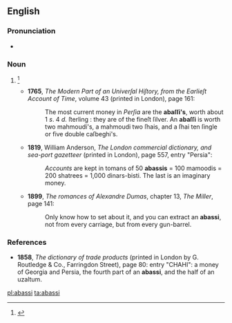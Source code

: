 ==English==

===Pronunciation===
* {{a|GenAm}} {{IPA|/əˈbɑ.si/}}

===Noun===
{{en-noun}}

# {{obsolete spelling of|abbasi|lang=en}}<ref>{{reference-book | last =| first = | authorlink =  | coauthors =  | editor =Gove, Philip Babcock    | others =  | title = Webster's Third International Dictionary of the English Language Unabridged | origdate =  | origyear = 1909 | origmonth =  | url =  | format =  | accessdate =  | accessyear =  | accessmonth =  | edition =  | date =  | year =1976  | month =  | publisher =G. & C. Merriam Co.  | location = Springfield, MA | language =  | id =  | doi = | isbn =0-87779-101-5 | lccn = | ol = | pages =  | chapter =  | chapterurl =  | quote =}}</ref>
#* '''1765''', ''The Modern Part of an Univerſal Hiſtory, from the Earlieſt Account of Time'', volume 43 (printed in London), page 161: 
#*: The most current money in ''Perſia'' are the '''abaſſi's''', worth about 1 ''s''. 4 ''d.'' ſterling : they are of the fineſt ſilver. An '''abaſſi''' is worth two mahmoudi's, a mahmoudi two ſhais, and a ſhai ten ſingle or five double caſbeghi's.
#* '''1819''', William Anderson, ''The London commercial dictionary, and sea-port gazetteer'' (printed in London), page 557, entry "Persia": 
#*: ''Accounts'' are kept in tomans of 50 '''abassis''' = 100 mamoodis = 200 shatrees = 1,000 dinars-bisti. The last is an imaginary money.
#* '''1899''', ''The romances of Alexandre Dumas'', chapter 13, ''The Miller'', page 141: 
#*: Only know how to set about it, and you can extract an '''abassi''', not from every carriage, but from every gun-barrel.

===References===
* '''1858''', ''The dictionary of trade products'' (printed in London by G. Routledge & Co., Farringdon Street), page 80: entry "CHAHI": a money of Georgia and Persia, the fourth part of an '''abassi''', and the half of an uzaltum.
<references/>

[[pl:abassi]]
[[ta:abassi]]